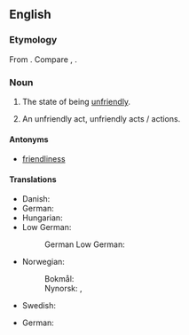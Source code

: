 ==English==

===Etymology===
From {{af|en|unfriendly|-ness}}. Compare {{cog|nl|onvriendelijkheid}}, {{cog|de|Unfreundlichkeit}}.

===Noun===
{{en-noun|~|es}}

# {{lb|en|uncountable}} The state of being [[unfriendly]].
# {{lb|en|countable}} An unfriendly act, unfriendly acts / actions.

====Antonyms====

* [[friendliness]]

====Translations====
{{trans-top|the quality of being unfriendly}}
* Danish: {{t|da|ovenlighed|c}}
* German: {{t|de|Unfreundlichkeit|f}}
* Hungarian: {{t+|hu|barátságtalanság}}
* Low German:
*: German Low German: {{t|nds-de|Unfründlichkeit|f}}
{{trans-mid}}
* Norwegian:
*: Bokmål: {{t|nb|uvennlighet|m|f}}
*: Nynorsk: {{t|nn|uvenlegheit|f}}, {{t|nn|uvennlegheit|f}}
* Swedish: {{t|sv|ovänlighet|c}}
{{trans-bottom}}

{{trans-top|an unfriendly act, unfriendly acts / actions}}
* German: {{t|de|Unfreundlichkeiten|f|p}}
{{trans-mid}}
{{trans-bottom}}
